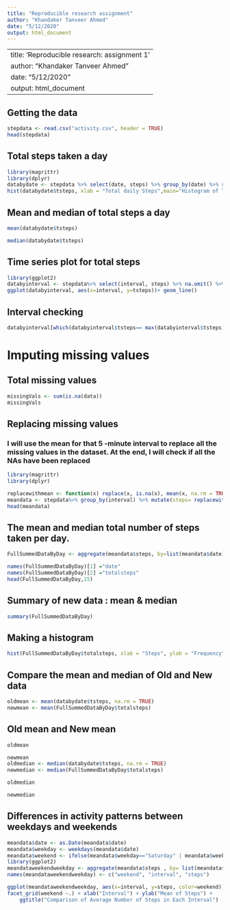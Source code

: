 ```yaml
---
title: "Reproducible research assignment"
author: "Khandaker Tanveer Ahmed"
date: "5/12/2020"
output: html_document
---
```


---
title: 'Reproducible research: assignment 1'
author: "Khandaker Tanveer Ahmed"
date: "5/12/2020"
output: html_document
---
## Getting the data
```r
stepdata <- read.csv("activity.csv", header = TRUE)
head(stepdata)
```

## Total steps taken a day
```r
library(magrittr)
library(dplyr)
databydate <- stepdata %>% select(date, steps) %>% group_by(date) %>% summarize(tsteps= sum(steps)) %>%na.omit()
hist(databydate$tsteps, xlab = "Total daily Steps",main="Histogram of Total Steps by day", breaks = 20)
```

## Mean and median of total steps a day
```r
mean(databydate$tsteps)

median(databydate$tsteps)
```

## Time series plot for total steps
```r
library(ggplot2)
databyinterval <- stepdata%>% select(interval, steps) %>% na.omit() %>% group_by(interval) %>% summarize(tsteps= mean(steps)) 
ggplot(databyinterval, aes(x=interval, y=tsteps))+ geom_line()
```

## Interval checking
```r
databyinterval[which(databyinterval$tsteps== max(databyinterval$tsteps)),]
```

# Imputing missing values
## Total missing values
```r
missingVals <- sum(is.na(data))
missingVals
```

## Replacing missing values
### I will use the mean for that 5 -minute interval to replace all the missing values in the dataset. At the end, I will check if all the NAs have been replaced
```r
library(magrittr)
library(dplyr)

replacewithmean <- function(x) replace(x, is.na(x), mean(x, na.rm = TRUE))
meandata <- stepdata%>% group_by(interval) %>% mutate(steps= replacewithmean(steps))
head(meandata)
```

## The mean and median total number of steps taken per day.
```r
FullSummedDataByDay <- aggregate(meandata$steps, by=list(meandata$date), sum)

names(FullSummedDataByDay)[1] ="date"
names(FullSummedDataByDay)[2] ="totalsteps"
head(FullSummedDataByDay,15)
```

## Summary of new data : mean & median
```r
summary(FullSummedDataByDay)
```

## Making a histogram
```r
hist(FullSummedDataByDay$totalsteps, xlab = "Steps", ylab = "Frequency", main = "Total Daily Steps", breaks = 20)
```

## Compare the mean and median of Old and New data
```r
oldmean <- mean(databydate$tsteps, na.rm = TRUE)
newmean <- mean(FullSummedDataByDay$totalsteps)
```

## Old mean and New mean
```r
oldmean

newmean
oldmedian <- median(databydate$tsteps, na.rm = TRUE)
newmedian <- median(FullSummedDataByDay$totalsteps)

oldmedian

newmedian
```

## Differences in activity patterns between weekdays and weekends
```r
meandata$date <- as.Date(meandata$date)
meandata$weekday <- weekdays(meandata$date)
meandata$weekend <- ifelse(meandata$weekday=="Saturday" | meandata$weekday=="Sunday", "Weekend", "Weekday" )
library(ggplot2)
meandataweekendweekday <- aggregate(meandata$steps , by= list(meandata$weekend, meandata$interval), na.omit(mean))
names(meandataweekendweekday) <- c("weekend", "interval", "steps")

ggplot(meandataweekendweekday, aes(x=interval, y=steps, color=weekend)) + geom_line()+
facet_grid(weekend ~.) + xlab("Interval") + ylab("Mean of Steps") +
    ggtitle("Comparison of Average Number of Steps in Each Interval")
```